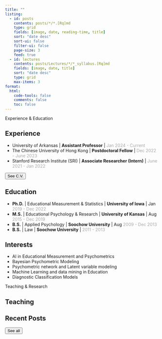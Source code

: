 ```yaml
---
title: ""
listing:
  - id: posts
    contents: posts/*/*.[Rq]md
    type: grid
    fields: [image, date, reading-time, title]
    sort: "date desc"
    sort-ui: false
    filter-ui: false
    page-size: 3
    feed: true
  - id: lectures
    contents: posts/Lectures/*/*_syllabus.[Rq]md
    fields: [image, date, title]
    sort: "date desc"
    type: grid
    max-items: 3
format: 
  html:
    code-tools: false
    comments: false
    toc: false
---
```


::: separator
[Experience]{.next-section} & Education
:::

::: {.panel-tabset align="left"}
## Experience

-   University of Arkansas \| **Assistant Professor** \| [Jan 2024 - Current]{style="color:darkgrey;"}
-   The Chinese University of Hong Kong \| **Postdoctoral Fellow** \| [Dec 2022 - June 2023]{style="color:darkgrey;"}
-   Stanford Research Institute (SRI) \| **Associate Researcher (Intern)** \| [June 2021 - Jan 2022]{style="color:darkgrey;"}

<a href="./uploads/Curriculum_Vitae.pdf"><button type="button" class="btn btn-primary float-end btn-sm">See C.V.</button></a>

## Education

-   **Ph.D.** \| Educational Measurement & Statistics \| **University of Iowa** \| Jan [2019 - Dec 2022]{style="color:darkgrey;"}
-   **M.S.** \| Educational Psychology & Research \| **University of Kansas** \| Aug [2015 - Dec 2019]{style="color:darkgrey;"}
-   **B.S.** \| Applied Psychology \| **Soochow University** \| Aug [2009 - Dec 2013]{#date style="color:darkgrey;"}
-   **B.S.** \| Law \| **Soochow University** \| [2011 - 2013]{style="color:darkgrey;"}

## Interests

-   AI in Educational Measurement and Psychometrics
-   Bayesian Psychometric Modeling
-   Psychometric network and Latent variable modeling
-   Machine Learning and data mining in Education
-   Diagnostic Classification Models
:::

::: separator
[Teaching & Research]{.next-section}
:::

## Teaching

::: {#lectures}
:::

## Recent Posts

::: {#posts}
:::

<a href="./posts.qmd"><button type="button" class="btn btn-primary float-end btn-sm">See all</button></a>
